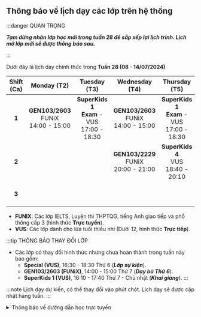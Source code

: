 ## Thông báo về lịch dạy các lớp trên hệ thống

:::danger QUAN TRỌNG

**_Tạm dừng nhận lớp học mới trong tuần 28 để sắp xếp lại lịch trình. Lịch mở lớp mới sẽ được thông báo sau._**

:::

Dưới đây là lịch dạy chính thức trong **Tuần 28 (08 - 14/07/2024)**

| **Shift (Ca)** |               **Monday (T2)**                |                   **Tuesday (T3)**                    |             **Wednesday (T4)**               |                  **Thursday (T5)**                    |               **Friday (T6)**                |              **Saturday (T7)**               |              **Sunday (CN)**               |
|:--------------:|:--------------------------------------------:|:-----------------------------------------------------:|:--------------------------------------------:|:-----------------------------------------------------:|:--------------------------------------------:|:--------------------------------------------:|:------------------------------------------:|
|      **1**     | **GEN103/2603** <br/>FUNiX<br/>14:00 - 15:00 | **SuperKids 1** <br/>**Exam** - VUS<br/>17:00 - 18:30 | **GEN103/2603** <br/>FUNiX<br/>14:00 - 15:00 | **SuperKids 1** <br/>**Exam** - VUS<br/>17:00 - 18:30 |    **Special** <br/>VUS<br/>16:30 - 18:30    |  **SuperKids 1** <br/>VUS<br/>07:45 - 09:15  | **SuperKids 1** <br/>VUS<br/>07:45 - 09:15 |
|      **2**     |                                              |                                                       | **GEN103/2229** <br/>FUNiX<br/>20:00 - 21:00 |       **SuperKids 4** <br/>VUS<br/>18:40 - 20:10      | **GEN103/2229** <br/>FUNiX<br/>20:00 - 21:00 | **GEN103/2603** <br/>FUNiX<br/>14:00 - 15:00 | **SuperKids 1** <br/>VUS<br/>16:10 - 17:40 |
|      **3**     |                                              |                                                       |                                              |                                                       |                                              |  **SuperKids 1** <br/>VUS<br/>16:10 - 17:40  |                                            |

- **FUNIX**: Các lớp IELTS, Luyện thi THPTQG, tiếng Anh giao tiếp và phổ thông cấp 3 (hình thức **Trực tuyến**).
- **VUS**: Các lớp dành cho lứa tuổi thiếu nhi (Dưới 12, hình thức **Trực tiếp**).

:::tip THÔNG BÁO THAY ĐỔI LỚP

- Các lớp có thay đổi hình thức nhưng chưa hoàn thành trong tuần này bao gồm:
    - **Special (VUS)**, 16:30 - 18:30 Thứ 6 (**_Lớp sự kiện_**).
    - **GEN103/2603 (FUNiX)**, 14:00 - 15:00 Thứ 7 (**_Dạy bù Thứ 6_**).
    - **SuperKids 1 (VUS)**, 16:10 - 17:40 Thứ 7 - Chủ nhật (**_Khai giảng_**).
:::

:::note
Lịch dạy dự kiến, có thể thay đổi vào phút chót. Lịch dạy sẽ được cập nhật hàng tuần.
:::

<details>
<summary>Thông báo về đường dẫn học trực tuyến</summary>
<div>

**_Việc học trực tuyến sẽ được thực hiện qua hạ tầng online. Đường dẫn sẽ được cung cấp trong quá trình học. Người học
cũng có thể theo dõi các video bài giảng qua YouTube ở hai đường dẫn phía dưới._**

**_Trân trọng cảm ơn._**

</div>
</details>
